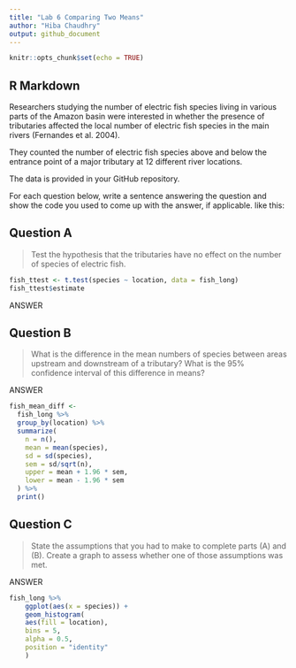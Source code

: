 ```yaml
---
title: "Lab 6 Comparing Two Means"
author: "Hiba Chaudhry"
output: github_document
---
```


```r
knitr::opts_chunk$set(echo = TRUE)
```

## R Markdown


Researchers studying the number of electric fish species living in various parts of the Amazon basin were interested in whether the presence of tributaries affected the local number of electric fish species in the main rivers (Fernandes et al. 2004).

They counted the number of electric fish species above and below the entrance point of a major tributary at 12 different river locations.

The data is provided in your GitHub repository.

For each question below, write a sentence answering the question and show the code you used to come up with the answer, if applicable. like this:

## Question A

> Test the hypothesis that the tributaries have no effect on the number of species of electric fish.

```r
fish_ttest <- t.test(species ~ location, data = fish_long)
fish_ttest$estimate
```

ANSWER

## Question B

> What is the difference in the mean numbers of species between areas upstream and downstream of a tributary? What is the 95% confidence interval of this difference in means?

ANSWER

```r
fish_mean_diff <-
  fish_long %>% 
  group_by(location) %>% 
  summarize(
    n = n(),
    mean = mean(species),
    sd = sd(species),
    sem = sd/sqrt(n),
    upper = mean + 1.96 * sem,
    lower = mean - 1.96 * sem
  ) %>% 
  print()
```


## Question C

> State the assumptions that you had to make to complete parts (A) and (B). Create a graph to assess whether one of those assumptions was met.

ANSWER

```r
fish_long %>%
    ggplot(aes(x = species)) +
    geom_histogram(
    aes(fill = location), 
    bins = 5, 
    alpha = 0.5, 
    position = "identity"
    ) 
```
